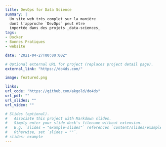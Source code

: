 ```yaml
---
title: DevOps for Data Science
summary: |
  Un site web très complet sur la manière
  dont l'approche `DevOps` peut être
  importée dans des projets _data-sciences_
tags:
- Docker
- Bonnes Pratiques
- website

date: "2021-04-27T00:00:00Z"

# Optional external URL for project (replaces project detail page).
external_link: "https://do4ds.com/"

image: featured.png

links:
url_code: "https://github.com/akgold/do4ds"
url_pdf: ""
url_slides: ""
url_video: ""

# Slides (optional).
#   Associate this project with Markdown slides.
#   Simply enter your slide deck's filename without extension.
#   E.g. `slides = "example-slides"` references `content/slides/example-slides.md`.
#   Otherwise, set `slides = ""`.
# slides: example
---
```


